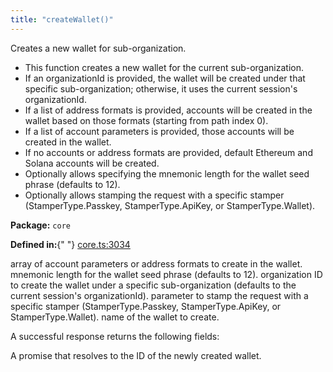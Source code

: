 ```yaml
---
title: "createWallet()"
---
```



<H3Bordered text="Overview" />

Creates a new wallet for sub-organization.

<ul>
  <li>This function creates a new wallet for the current sub-organization.</li>
  <li>
    If an organizationId is provided, the wallet will be created under that
    specific sub-organization; otherwise, it uses the current session's
    organizationId.
  </li>
  <li>
    If a list of address formats is provided, accounts will be created in the
    wallet based on those formats (starting from path index 0).
  </li>
  <li>
    If a list of account parameters is provided, those accounts will be created
    in the wallet.
  </li>
  <li>
    If no accounts or address formats are provided, default Ethereum and Solana
    accounts will be created.
  </li>
  <li>
    Optionally allows specifying the mnemonic length for the wallet seed phrase
    (defaults to 12).
  </li>
  <li>
    Optionally allows stamping the request with a specific stamper
    (StamperType.Passkey, StamperType.ApiKey, or StamperType.Wallet).
  </li>
</ul>

<p>
  <strong>Package:</strong> <code>core</code>
</p>

<p>
  <strong>Defined in:</strong>{" "}
  <a href="https://github.com/tkhq/sdk/blob/main/packages/core/src/__clients__/core.ts#L3034">
    core.ts:3034
  </a>
</p>

<H3Bordered text="Parameters" />

<ParamField body="params" type="object" required={true} path="params">
  <Expandable title="params details">
    <NestedParam
      parentKey="params"
      childKey="accounts"
      type="v1WalletAccountParams[] | v1AddressFormat[]"
      required={false}
    >
      array of account parameters or address formats to create in the wallet.
    </NestedParam>
    <NestedParam
      parentKey="params"
      childKey="mnemonicLength"
      type="number"
      required={false}
    >
      mnemonic length for the wallet seed phrase (defaults to 12).
    </NestedParam>
    <NestedParam
      parentKey="params"
      childKey="organizationId"
      type="string"
      required={false}
    >
      organization ID to create the wallet under a specific sub-organization
      (defaults to the current session's organizationId).
    </NestedParam>
    <NestedParam
      parentKey="params"
      childKey="stampWith"
      type="StamperType"
      required={false}
    >
      parameter to stamp the request with a specific stamper
      (StamperType.Passkey, StamperType.ApiKey, or StamperType.Wallet).
    </NestedParam>
    <NestedParam
      parentKey="params"
      childKey="walletName"
      type="string"
      required={true}
    >
      name of the wallet to create.
    </NestedParam>
  </Expandable>
</ParamField>

<H3Bordered text="Response" />A successful response returns the following
fields:

<ResponseField name="returns" type="string" required={true}>
  A promise that resolves to the ID of the newly created wallet.
</ResponseField>
